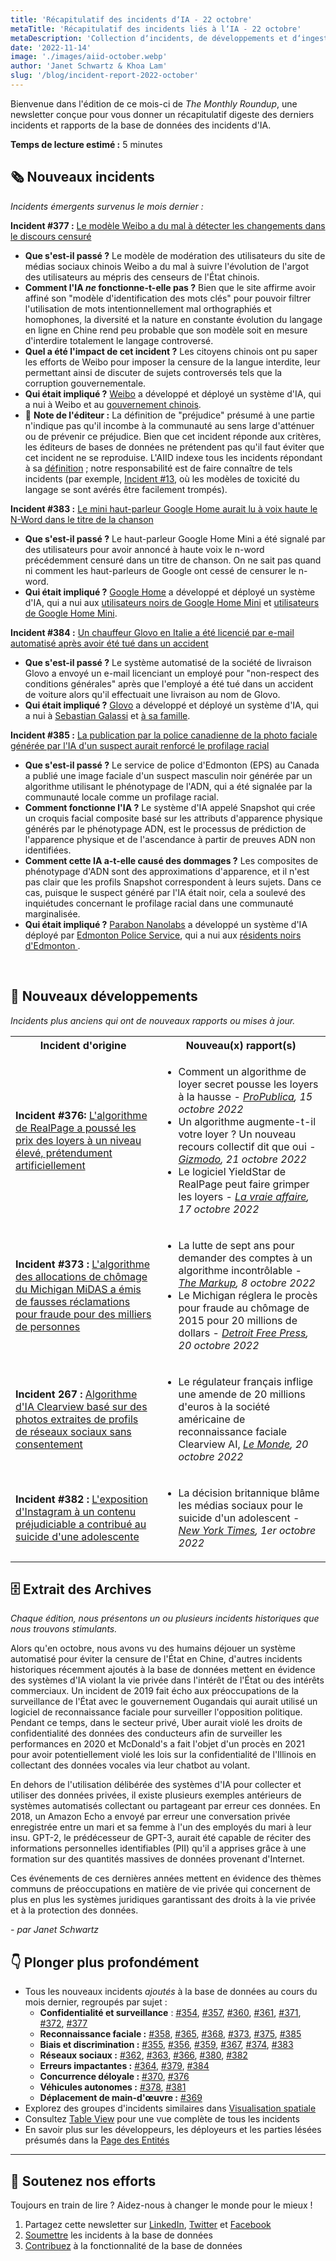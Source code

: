 ```yaml
---
title: 'Récapitulatif des incidents d‘IA - 22 octobre'
metaTitle: 'Récapitulatif des incidents liés à l‘IA - 22 octobre'
metaDescription: 'Collection d‘incidents, de développements et d‘ingestion d‘IA en octobre 2022, fournissant un récapitulatif digeste des derniers incidents et rapports de l‘AIID.'
date: '2022-11-14'
image: './images/aiid-october.webp'
author: 'Janet Schwartz & Khoa Lam'
slug: '/blog/incident-report-2022-october'
---
```


Bienvenue dans l'édition de ce mois-ci de _The Monthly Roundup_, une newsletter conçue pour vous donner un récapitulatif digeste des derniers incidents et rapports de la base de données des incidents d'IA.

**Temps de lecture estimé :** 5 minutes

## 🗞️ Nouveaux incidents

_Incidents émergents survenus le mois dernier :_

**Incident #377 :** [Le modèle Weibo a du mal à détecter les changements dans le discours censuré](/cite/377)

* **Que s'est-il passé ?** Le modèle de modération des utilisateurs du site de médias sociaux chinois Weibo a du mal à suivre l'évolution de l'argot des utilisateurs au mépris des censeurs de l'État chinois.
* **Comment l'IA _ne_ fonctionne-t-elle pas ?** Bien que le site affirme avoir affiné son "modèle d'identification des mots clés" pour pouvoir filtrer l'utilisation de mots intentionnellement mal orthographiés et homophones, la diversité et la nature en constante évolution du langage en ligne en Chine rend peu probable que son modèle soit en mesure d'interdire totalement le langage controversé.
* **Quel a été l'impact de cet incident ?** Les citoyens chinois ont pu saper les efforts de Weibo pour imposer la censure de la langue interdite, leur permettant ainsi de discuter de sujets controversés tels que la corruption gouvernementale.
* **Qui était impliqué ?** [Weibo](/entities/weibo) a développé et déployé un système d'IA, qui a nui à Weibo et au [gouvernement chinois](/entities/chinese-government).
* 🚨 **Note de l'éditeur :** La définition de "préjudice" présumé à une partie n'indique pas qu'il incombe à la communauté au sens large d'atténuer ou de prévenir ce préjudice. Bien que cet incident réponde aux critères, les éditeurs de bases de données ne prétendent pas qu'il faut éviter que cet incident ne se reproduise. L'AIID indexe tous les incidents répondant à sa [définition](/research/1-criteria) ; notre responsabilité est de faire connaître de tels incidents (par exemple, [Incident #13](/cite/13), où les modèles de toxicité du langage se sont avérés être facilement trompés).

**Incident #383 :** [Le mini haut-parleur Google Home aurait lu à voix haute le N-Word dans le titre de la chanson](/cite/383)

* **Que s'est-il passé ?** Le haut-parleur Google Home Mini a été signalé par des utilisateurs pour avoir annoncé à haute voix le n-word précédemment censuré dans un titre de chanson. On ne sait pas quand ni comment les haut-parleurs de Google ont cessé de censurer le n-word.
* **Qui était impliqué ?** [Google Home](/entities/google-home) a développé et déployé un système d'IA, qui a nui aux [utilisateurs noirs de Google Home Mini](/entities/black-google-home-mini-users ) et [utilisateurs de Google Home Mini](/entities/google-home-mini-users).

**Incident #384 :** [Un chauffeur Glovo en Italie a été licencié par e-mail automatisé après avoir été tué dans un accident](/cite/384)

* **Que s'est-il passé ?** Le système automatisé de la société de livraison Glovo a envoyé un e-mail licenciant un employé pour "non-respect des conditions générales" après que l'employé a été tué dans un accident de voiture alors qu'il effectuait une livraison au nom de Glovo.
* **Qui était impliqué ?** [Glovo](/entities/glovo) a développé et déployé un système d'IA, qui a nui à [Sebastian Galassi](/entities/sebastian-galassi) et [à sa famille](/entities/sebastian-galassi's-family).

**Incident #385 :** [La publication par la police canadienne de la photo faciale générée par l'IA d'un suspect aurait renforcé le profilage racial](/cite/385)

* **Que s'est-il passé ?** Le service de police d'Edmonton (EPS) au Canada a publié une image faciale d'un suspect masculin noir générée par un algorithme utilisant le phénotypage de l'ADN, qui a été signalée par la communauté locale comme un profilage racial.
* **Comment fonctionne l'IA ?** Le système d'IA appelé Snapshot qui crée un croquis facial composite basé sur les attributs d'apparence physique générés par le phénotypage ADN, est le processus de prédiction de l'apparence physique et de l'ascendance à partir de preuves ADN non identifiées.
* **Comment cette IA a-t-elle causé des dommages ?** Les composites de phénotypage d'ADN sont des approximations d'apparence, et il n'est pas clair que les profils Snapshot correspondent à leurs sujets. Dans ce cas, puisque le suspect généré par l'IA était noir, cela a soulevé des inquiétudes concernant le profilage racial dans une communauté marginalisée.
* **Qui était impliqué ?** [Parabon Nanolabs](/entities/parabon-nanolabs) a développé un système d'IA déployé par [Edmonton Police Service](/entities/edmonton-police-service), qui a nui aux [résidents noirs d'Edmonton ](/entities/black-residents-in-edmonton).

<br/>

## 📎 Nouveaux développements

_Incidents plus anciens qui ont de nouveaux rapports ou mises à jour._

<table className="border-1 border-gray-200 my-4">
 <tr>
  <th align="center">Incident d'origine</th>
  <th align="center">Nouveau(x) rapport(s)</th>
 </tr>
 <tr>
  <td className="align-top border-1 border-gray-200 px-4 py-2">
    <strong>Incident #376:</strong> <a href="/cite/376">L'algorithme de RealPage a poussé les prix des loyers à un niveau élevé, prétendument artificiellement</a>
  </td>
  <td className="align-top border-1 border-gray-200 px-4 py-2">
   <ul className="pl-0">
     <li>Comment un algorithme de loyer secret pousse les loyers à la hausse -<em> <a href="https://www.propublica.org/article/yieldstar-rent-increase-realpage-rent">ProPublica</a>, 15 octobre 2022</em>
     </li>
     <li>Un algorithme augmente-t-il votre loyer ? Un nouveau recours collectif dit que oui - <em><a href="https://gizmodo.com/realpage-yieldstar-high-rent-housing-class-action-suit-1849683731">Gizmodo</a>, 21 octobre 2022</em>
     </li>
     <li>Le logiciel YieldStar de RealPage peut faire grimper les loyers - <em><a href="https://therealdeal.com/2022/10/17/realpage-algorithm-could-be-driving-up-rents/"> La vraie affaire</a>, 17 octobre 2022</em>
     </li>
    </ul>
  </td>
 </tr>
 <tr>
   <td className="align-top border-1 border-gray-200 px-4 py-2">
     <strong>Incident #373 :</strong> <a href="/cite/373">L'algorithme des allocations de chômage du Michigan MiDAS a émis de fausses réclamations pour fraude pour des milliers de personnes</a>
   </td>
   <td className="align-top border-1 border-gray-200 px-4 py-2">
    <ul className="pl-0">
     <li>La lutte de sept ans pour demander des comptes à un algorithme incontrôlable - <em><a href="https://themarkup.org/newsletter/hello-world/the-seven-year-struggle- to-hold-an-out-of-control-algorithm-to-account">The Markup</a>, 8 octobre 2022</em>
     </li>
     <li>Le Michigan réglera le procès pour fraude au chômage de 2015 pour 20 millions de dollars - <em><a href="https://www.freep.com/story/news/local/michigan/2022/10/20/michiganunemployment-false -fraud-lawsuit/69577567007/">Detroit Free Press</a>, 20 octobre 2022</em>
     </li>
    </ul>
   </td>
  </tr>
  <tr>
   <td className="align-top border-1 border-gray-200 px-4 py-2">
     <strong>Incident 267 :</strong> <a href="/cite/267">Algorithme d'IA Clearview basé sur des photos extraites de profils de réseaux sociaux sans consentement</a>
   </td>
   <td className="align-top border-1 border-gray-200 px-4 py-2">
    <ul className="pl-0">
      <li>Le régulateur français inflige une amende de 20 millions d'euros à la société américaine de reconnaissance faciale Clearview AI, <em><a href="https://www.lemonde.fr/en/pixels/article/2022/10/20/french-regulator- fines-us-face-recognition-firm-clearview-ai-20-million_6001116_13.html">Le Monde</a>, 20 octobre 2022</em>
      </li>
    </ul>
   </td>
  </tr>
 <tr>
    <td className="align-top border-1 border-gray-200 px-4 py-2">
        <strong>Incident #382 :</strong> <a href="/cite/382">L'exposition d'Instagram à un contenu préjudiciable a contribué au suicide d'une adolescente</a>
    </td>
    <td className="align-top border-1 border-gray-200 px-4 py-2">
    <ul className="pl-0">
        <li>La décision britannique blâme les médias sociaux pour le suicide d'un adolescent - <em><a href="https://www.nytimes.com/2022/10/01/business/instagram-suicide-ruling-britain.html" >New York Times</a>, 1er octobre 2022</em>
        </li>
    </ul>
    </td>
</tr>
</table>

## 🗄 Extrait des Archives

_Chaque édition, nous présentons un ou plusieurs incidents historiques que nous trouvons stimulants._

Alors qu'en octobre, nous avons vu des humains déjouer un système automatisé pour éviter la censure de l'État en Chine, d'autres incidents historiques récemment ajoutés à la base de données mettent en évidence des systèmes d'IA violant la vie privée dans l'intérêt de l'État ou des intérêts commerciaux. Un incident de 2019 fait écho aux préoccupations de la surveillance de l'État avec le gouvernement Ougandais qui aurait utilisé un logiciel de reconnaissance faciale pour surveiller l'opposition politique. Pendant ce temps, dans le secteur privé, Uber aurait violé les droits de confidentialité des données des conducteurs afin de surveiller les performances en 2020 et McDonald's a fait l'objet d'un procès en 2021 pour avoir potentiellement violé les lois sur la confidentialité de l'Illinois en collectant des données vocales via leur chatbot au volant.

En dehors de l'utilisation délibérée des systèmes d'IA pour collecter et utiliser des données privées, il existe plusieurs exemples antérieurs de systèmes automatisés collectant ou partageant par erreur ces données. En 2018, un Amazon Echo a envoyé par erreur une conversation privée enregistrée entre un mari et sa femme à l'un des employés du mari à leur insu. GPT-2, le prédécesseur de GPT-3, aurait été capable de réciter des informations personnelles identifiables (PII) qu'il a apprises grâce à une formation sur des quantités massives de données provenant d'Internet.

Ces événements de ces dernières années mettent en évidence des thèmes communs de préoccupations en matière de vie privée qui concernent de plus en plus les systèmes juridiques garantissant des droits à la vie privée et à la protection des données.

_- par Janet Schwartz_

## 👇 Plonger plus profondément

* Tous les nouveaux incidents _ajoutés_ à la base de données au cours du mois dernier, regroupés par sujet :
    - **Confidentialité et surveillance** : [#354](/cite/354), [#357](/cite/357), [#360](/cite/360), [#361](/cite/361), [#371](/cite/371), [#372](/cite/372), [#377](/cite/377)
    - **Reconnaissance faciale :** [#358](/cite/358), [#365](/cite/365), [#368](/cite/368), [#373](/cite/373 ), [#375](/cite/375), [#385](/cite/385)
    - **Biais et discrimination :** [#355](/cite/355), [#356](/cite/356), [#359](/cite/359), [#367](/cite/367), [#374](/cite/374), [#383](/cite/383/)
    - **Réseaux sociaux :** [#362](/cite/362), [#363](/cite/363), [#366](/cite/366), [#380](/cite/380 ), [#382](/cite/382)
    - **Erreurs impactantes :** [#364](/cite/364), [#379](/cite/379), [#384](/cite/384)
    - **Concurrence déloyale :** [#370](/cite/370), [#376](/cite/376)
    - **Véhicules autonomes :** [#378](/cite/378), [#381](/cite/381)
    - **Déplacement de main-d'œuvre :** [#369](/cite/369)
* Explorez des groupes d'incidents similaires dans [Visualisation spatiale](/summaries/spatial)
* Consultez [Table View](/apps/incidents) pour une vue complète de tous les incidents
* En savoir plus sur les développeurs, les déployeurs et les parties lésées présumés dans la [Page des Entités](/entities)

<hr className="my-4"/>

## 🦾 Soutenez nos efforts

Toujours en train de lire ? Aidez-nous à changer le monde pour le mieux !

1. Partagez cette newsletter sur [LinkedIn](https://www.linkedin.com/company/responsible-ai-collaborative), [Twitter](https://twitter.com/IncidentsDB) et [Facebook](https://www.facebook.com/IncidentsDB)
2. [Soumettre](/apps/submit) les incidents à la base de données
3. [Contribuez](https://github.com/responsible-ai-collaborative/aiid) à la fonctionnalité de la base de données
